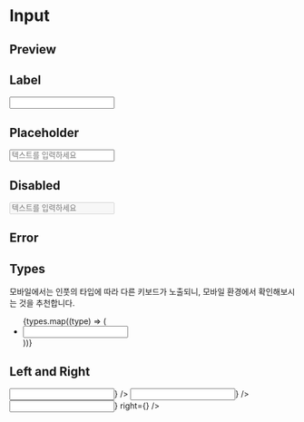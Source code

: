 
<Meta title="Components/Input" components={Input} />

# Input

## Preview

<Canvas>
  <Story name="Preview">
    <Preview />
  </Story>
</Canvas>

## Label

<Canvas>
  <Story name="Label">
    <Input label="라벨이에요" />
  </Story>
</Canvas>

## Placeholder

<Canvas>
  <Story name="Placeholder">
    <Input label="라벨이에요" placeholder="텍스트를 입력하세요" />
  </Story>
</Canvas>

## Disabled

<Canvas>
  <Story name="Disabled">
    <Input label="라벨이에요" placeholder="텍스트를 입력하세요" disabled={true} />
  </Story>
</Canvas>

## Error

<Canvas>
  <Story name="Error">
    <Error />
  </Story>
</Canvas>

## Types

<Canvas>
  <Story name="InputTypes">
    <Text>
      모바일에서는 인풋의 타입에 따라 다른 키보드가 노출되니, 모바일 환경에서 확인해보시는 것을
      추천합니다.
    </Text>
    <ul>
      {types.map((type) => (
        <li key={type}>
          <Input label={covertToTitlecase(type)} type={type} />
        </li>
      ))}
    </ul>
  </Story>
</Canvas>

## Left and Right

<Canvas>
  <Story name="LeftAndRight">
    <div style={{ display: 'flex', flexDirection: 'column', maxWidth: 300 }}>
      <Input label={'Left Area'} left={<Icon name="musical-note" type="filled" />} />
      <Input label={'Right Area'} right={<Icon name="close-circle" type="filled" />} />
      <Input
        label={'Left And Right'}
        left={<Icon name="musical-note" type="filled" />}
        right={<Icon name="close-circle" type="filled" />}
      />
    </div>
  </Story>
</Canvas>

